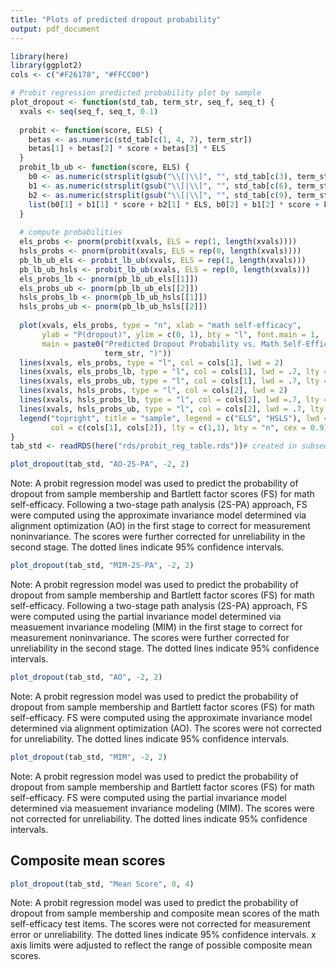 ```yaml
---
title: "Plots of predicted dropout probability"
output: pdf_document
---
```




```r
library(here)
library(ggplot2)
cols <- c("#F26178", "#FFCC00")

# Probit regression predicted probability plot by sample
plot_dropout <- function(std_tab, term_str, seq_f, seq_t) {
  xvals <- seq(seq_f, seq_t, 0.1)
  
  probit <- function(score, ELS) {
    betas <- as.numeric(std_tab[c(1, 4, 7), term_str])
    betas[1] + betas[2] * score + betas[3] * ELS
  }
  probit_lb_ub <- function(score, ELS) {
    b0 <- as.numeric(strsplit(gsub("\\[|\\]", "", std_tab[c(3), term_str]), ",\\s*")[[1]])
    b1 <- as.numeric(strsplit(gsub("\\[|\\]", "", std_tab[c(6), term_str]), ",\\s*")[[1]])
    b2 <- as.numeric(strsplit(gsub("\\[|\\]", "", std_tab[c(9), term_str]), ",\\s*")[[1]])
    list(b0[1] + b1[1] * score + b2[1] * ELS, b0[2] + b1[2] * score + b2[2] * ELS)
  }
  
  # compute probabilities
  els_probs <- pnorm(probit(xvals, ELS = rep(1, length(xvals))))
  hsls_probs <- pnorm(probit(xvals, ELS = rep(0, length(xvals))))
  pb_lb_ub_els <- probit_lb_ub(xvals, ELS = rep(1, length(xvals)))
  pb_lb_ub_hsls <- probit_lb_ub(xvals, ELS = rep(0, length(xvals)))
  els_probs_lb <- pnorm(pb_lb_ub_els[[1]])
  els_probs_ub <- pnorm(pb_lb_ub_els[[2]])
  hsls_probs_lb <- pnorm(pb_lb_ub_hsls[[1]])
  hsls_probs_ub <- pnorm(pb_lb_ub_hsls[[2]])
  
  plot(xvals, els_probs, type = "n", xlab = "math self-efficacy", 
       ylab = "P(dropout)", ylim = c(0, 1), bty = "l", font.main = 1,
       main = paste0("Predicted Dropout Probability vs. Math Self-Efficacy (", 
                     term_str, ")"))
  lines(xvals, els_probs, type = "l", col = cols[1], lwd = 2)
  lines(xvals, els_probs_lb, type = "l", col = cols[1], lwd = .7, lty = 2)
  lines(xvals, els_probs_ub, type = "l", col = cols[1], lwd = .7, lty = 2)
  lines(xvals, hsls_probs, type = "l", col = cols[2], lwd = 2)
  lines(xvals, hsls_probs_lb, type = "l", col = cols[2], lwd =.7, lty = 2)
  lines(xvals, hsls_probs_ub, type = "l", col = cols[2], lwd = .7, lty = 2)
  legend("topright", title = "sample", legend = c("ELS", "HSLS"), lwd = 1.5, 
         col = c(cols[1], cols[2]), lty = c(1,1), bty = "n", cex = 0.9)
}
tab_std <- readRDS(here("rds/probit_reg_table.rds"))# created in subsequent_analyses.R
```

```r
plot_dropout(tab_std, "AO-2S-PA", -2, 2)
```

Note: A probit regression model was used to predict the probability of dropout from sample membership and Bartlett factor scores (FS) for math self-efficacy. Following a two-stage path analysis (2S-PA) approach, FS were computed using the approximate invariance model determined via alignment optimization (AO) in the first stage to correct for measurement noninvariance. The scores were further corrected for unreliability in the second stage. The dotted lines indicate 95% confidence intervals. 

\pagebreak

```r
plot_dropout(tab_std, "MIM-2S-PA", -2, 2)
```

Note: A probit regression model was used to predict the probability of dropout from sample membership and Bartlett factor scores (FS) for math self-efficacy. Following a two-stage path analysis (2S-PA) approach, FS were computed using the partial invariance model determined via measuement invariance modeling (MIM) in the first stage to correct for measurement noninvariance. The scores were further corrected for unreliability in the second stage. The dotted lines indicate 95% confidence intervals.

\pagebreak

```r
plot_dropout(tab_std, "AO", -2, 2)
```

Note: A probit regression model was used to predict the probability of dropout from sample membership and Bartlett factor scores (FS) for math self-efficacy. FS were computed using the approximate invariance model determined via alignment optimization (AO). The scores were not corrected for unreliability. The dotted lines indicate 95% confidence intervals.
\pagebreak

```r
plot_dropout(tab_std, "MIM", -2, 2)
```


Note: A probit regression model was used to predict the probability of dropout from sample membership and Bartlett factor scores (FS) for math self-efficacy. FS were computed using the partial invariance model determined via measuement invariance modeling (MIM). The scores were not corrected for unreliability. The dotted lines indicate 95% confidence intervals.
\pagebreak

## Composite mean scores


```r

plot_dropout(tab_std, "Mean Score", 0, 4)  
```
Note: A probit regression model was used to predict the probability of dropout from sample membership and composite mean scores of the math self-efficacy test items. The scores were not corrected for measurement error or unreliability. The dotted lines indicate 95% confidence intervals. x axis limits were adjusted to reflect the range of possible composite mean scores.
